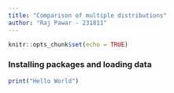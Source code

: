 ```yaml
---
title: "Comparison of multiple distributions"
author: "Raj Pawar - 231811"
---
```


```r
knitr::opts_chunk$set(echo = TRUE)
```

### Installing packages and loading data

```r
print("Hello World")
```
